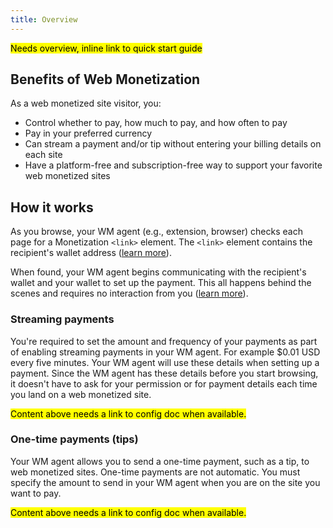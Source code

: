 ```yaml
---
title: Overview
---
```


<p><mark>Needs overview, inline link to quick start guide</mark></p>

## Benefits of Web Monetization

As a web monetized site visitor, you:
* Control whether to pay, how much to pay, and how often to pay
* Pay in your preferred currency
* Can stream a payment and/or tip without entering your billing details on each site
*  Have a platform-free and subscription-free way to support your favorite web monetized sites

## How it works

As you browse, your WM agent (e.g., extension, browser) checks each page for a Monetization `<link>` element. The `<link>` element contains the recipient's wallet address ([learn more](/docs/implement/link/)).

When found, your WM agent begins communicating with the recipient's wallet and your wallet to set up the payment. This all happens behind the scenes and requires no interaction from you ([learn more](/docs/support/payments)).

### Streaming payments

You're required to set the amount and frequency of your payments as part of enabling streaming payments in your WM agent. For example $0.01 USD every five minutes. Your WM agent will use these details when setting up a payment. Since the WM agent has these details before you start browsing, it doesn't have to ask for your permission or for payment details each time you land on a web monetized site.

<p><mark>Content above needs a link to config doc when available.</mark></p>

### One-time payments (tips)

Your WM agent allows you to send a one-time payment, such as a tip, to web monetized sites. One-time payments are not automatic. You must specify the amount to send in your WM agent when you are on the site you want to pay.

<p><mark>Content above needs a link to config doc when available.</mark></p>